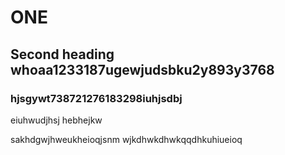 # ONE

## Second heading whoaa1233187ugewjudsbku2y893y3768
### hjsgywt738721276183298iuhjsdbj
eiuhwudjhsj
hebhejkw

sakhdgwjhweukheioqjsnm
wjkdhwkdhwkqqdhkuhiueioq
